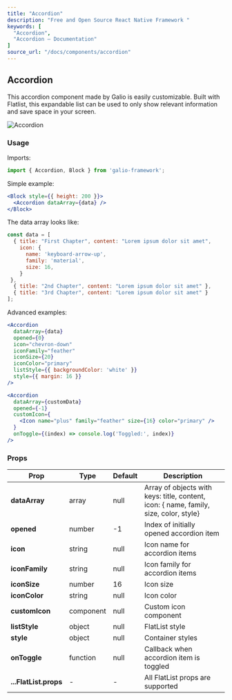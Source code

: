 ```yaml
---
title: "Accordion"
description: "Free and Open Source React Native Framework "
keywords: [
  "Accordion",
  "Accordion – Documentation"
]
source_url: "/docs/components/accordion"
---
```


## Accordion

This accordion component made by Galio is easily customizable. Built with Flatlist, this expandable list can be used to only show relevant information and save space in your screen.

![Accordion](/img/docs/accordion/accordion.gif)

### Usage

Imports:

```jsx
import { Accordion, Block } from 'galio-framework';
```

Simple example:

```jsx
<Block style={{ height: 200 }}>
  <Accordion dataArray={data} />
</Block>
```

The data array looks like:

```jsx
const data = [
  { title: "First Chapter", content: "Lorem ipsum dolor sit amet", 
    icon: {
      name: 'keyboard-arrow-up',
      family: 'material',
      size: 16,
    } 
 },
  { title: "2nd Chapter", content: "Lorem ipsum dolor sit amet" },
  { title: "3rd Chapter", content: "Lorem ipsum dolor sit amet" }
];
```

Advanced examples:

```jsx
<Accordion
  dataArray={data}
  opened={0}
  icon="chevron-down"
  iconFamily="feather"
  iconSize={20}
  iconColor="primary"
  listStyle={{ backgroundColor: 'white' }}
  style={{ margin: 16 }}
/>

<Accordion
  dataArray={customData}
  opened={-1}
  customIcon={
    <Icon name="plus" family="feather" size={16} color="primary" />
  }
  onToggle={(index) => console.log('Toggled:', index)}
/>
```

### Props

| Prop            | Type     | Default | Description                                                                                                     |
|-----------------|----------|---------|-----------------------------------------------------------------------------------------------------------------|
| **dataArray**   | array    | null    | Array of objects with keys: title, content, icon: { name, family, size, color, style}                          |
| **opened**      | number   | -1      | Index of initially opened accordion item                                                                       |
| **icon**        | string   | null    | Icon name for accordion items                                                                                  |
| **iconFamily**  | string   | null    | Icon family for accordion items                                                                                |
| **iconSize**    | number   | 16      | Icon size                                                                                                       |
| **iconColor**   | string   | null    | Icon color                                                                                                      |
| **customIcon**  | component| null    | Custom icon component                                                                                           |
| **listStyle**   | object   | null    | FlatList style                                                                                                  |
| **style**       | object   | null    | Container styles                                                                                                |
| **onToggle**    | function | null    | Callback when accordion item is toggled                                                                        |
| **...FlatList.props** | - | - | All FlatList props are supported                                                                               |
